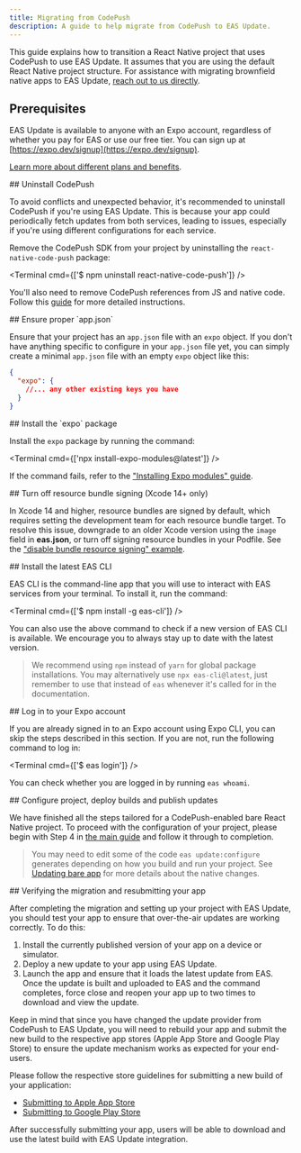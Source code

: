 ```yaml
---
title: Migrating from CodePush
description: A guide to help migrate from CodePush to EAS Update.
---
```



This guide explains how to transition a React Native project that uses CodePush to use EAS Update. It assumes that you are using the default React Native project structure. For assistance with migrating brownfield native apps to EAS Update, [reach out to us directly](https://expo.dev/contact).

## Prerequisites

<Collapsible summary="An Expo user account">

EAS Update is available to anyone with an Expo account, regardless of whether you pay for EAS or use our free tier. You can sign up at [https://expo.dev/signup](https://expo.dev/signup).

[Learn more about different plans and benefits](https://expo.dev/pricing).

</Collapsible>

<Step label="1">
## Uninstall CodePush

To avoid conflicts and unexpected behavior, it's recommended to uninstall CodePush if you're using EAS Update. This is because your app could periodically fetch updates from both services, leading to issues, especially if you're using different configurations for each service.

Remove the CodePush SDK from your project by uninstalling the `react-native-code-push` package:

<Terminal cmd={['$ npm uninstall react-native-code-push']} />

You'll also need to remove CodePush references from JS and native code. Follow this [guide](https://github.com/Microsoft/react-native-code-push/issues/1101#issuecomment-350204507) for more detailed instructions.

</Step>

<Step label="2">
## Ensure proper `app.json`

Ensure that your project has an `app.json` file with an `expo` object. If you don't have anything specific to configure in your `app.json` file yet, you can simply create a minimal `app.json` file with an empty `expo` object like this:

```json app.json
{
  "expo": {
    //... any other existing keys you have
  }
}
```

</Step>

<Step label="3">
## Install the `expo` package

Install the `expo` package by running the command:

<Terminal cmd={['npx install-expo-modules@latest']} />

If the command fails, refer to the ["Installing Expo modules" guide](/bare/installing-expo-modules/#manual-installation).

</Step>

<Step label="4">
## Turn off resource bundle signing (Xcode 14+ only)

In Xcode 14 and higher, resource bundles are signed by default, which requires setting the development team for each resource bundle target.
To resolve this issue, downgrade to an older Xcode version using the `image` field in **eas.json**, or turn off signing resource bundles in your Podfile. See the ["disable bundle resource signing" example](https://expo.fyi/r/disable-bundle-resource-signing).

</Step>

<Step label="5">
## Install the latest EAS CLI

EAS CLI is the command-line app that you will use to interact with EAS services from your terminal. To install it, run the command:

<Terminal cmd={['$ npm install -g eas-cli']} />

You can also use the above command to check if a new version of EAS CLI is available. We encourage you to always stay up to date with the latest version.

> We recommend using `npm` instead of `yarn` for global package installations. You may alternatively use `npx eas-cli@latest`, just remember to use that instead of `eas` whenever it's called for in the documentation.

</Step>

<Step label="6">
## Log in to your Expo account

If you are already signed in to an Expo account using Expo CLI, you can skip the steps described in this section. If you are not, run the following command to log in:

<Terminal cmd={['$ eas login']} />

You can check whether you are logged in by running `eas whoami`.

</Step>

<Step label="7">
## Configure project, deploy builds and publish updates

We have finished all the steps tailored for a CodePush-enabled bare React Native project. To proceed with the configuration of your project, please begin with Step 4 in [the main guide](https://docs.expo.dev/eas-update/getting-started/#create-a-build-for-the-project) and follow it through to completion.

> You may need to edit some of the code `eas update:configure` generates depending on how you build and run your project. See [Updating bare app](/bare/updating-your-app) for more details about the native changes.

</Step>

<Step label="8">
## Verifying the migration and resubmitting your app

After completing the migration and setting up your project with EAS Update, you should test your app to ensure that over-the-air updates are working correctly. To do this:

1. Install the currently published version of your app on a device or simulator.
2. Deploy a new update to your app using EAS Update.
3. Launch the app and ensure that it loads the latest update from EAS. Once the update is built and uploaded to EAS and the command completes, force close and reopen your app up to two times to download and view the update.

Keep in mind that since you have changed the update provider from CodePush to EAS Update, you will need to rebuild your app and submit the new build to the respective app stores (Apple App Store and Google Play Store) to ensure the update mechanism works as expected for your end-users.

Please follow the respective store guidelines for submitting a new build of your application:

- [Submitting to Apple App Store](/submit/ios)
- [Submitting to Google Play Store](/submit/android)

After successfully submitting your app, users will be able to download and use the latest build with EAS Update integration.

</Step>